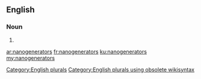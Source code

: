 ==English==

===Noun===
{{head|en}}

# {{plural of|nanogenerator}}

[[Category:English plurals]][[Category:English plurals using obsolete wikisyntax]]

[[ar:nanogenerators]]
[[fr:nanogenerators]]
[[ku:nanogenerators]]
[[my:nanogenerators]]
